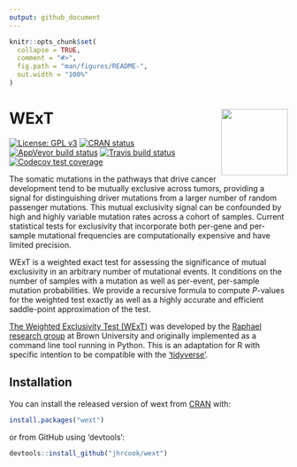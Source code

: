 ```yaml
---
output: github_document
---
```


<!-- README.md is generated from README.Rmd. Please edit that file -->

```r
knitr::opts_chunk$set(
  collapse = TRUE,
  comment = "#>",
  fig.path = "man/figures/README-",
  out.width = "100%"
)
```
# WExT <a href="https://jhrcook.github.io/wext/"> <img src="man/figures/logo.png" align="right" alt="" width="120" /> </a>

<!-- badges: start -->
[![License: GPL v3](https://img.shields.io/badge/License-GPLv3-blue.svg)](https://www.gnu.org/licenses/gpl-3.0)
[![CRAN status](https://www.r-pkg.org/badges/version/wext)](https://cran.r-project.org/package=wext)
[![AppVeyor build status](https://ci.appveyor.com/api/projects/status/github/jhrcook/wext?branch=master&svg=true)](https://ci.appveyor.com/project/jhrcook/wext)
[![Travis build status](https://travis-ci.org/jhrcook/wext.svg?branch=master)](https://travis-ci.org/jhrcook/wext)
[![Codecov test coverage](https://codecov.io/gh/jhrcook/wext/branch/master/graph/badge.svg)](https://codecov.io/gh/jhrcook/wext?branch=master)
<!-- badges: end -->

The somatic mutations in the pathways that drive cancer development tend to be mutually exclusive across tumors, providing a signal for distinguishing driver mutations from a larger number of random passenger mutations. This mutual exclusivity signal can be confounded by high and highly variable mutation rates across a cohort of samples. Current statistical tests for exclusivity that incorporate both per-gene and per-sample mutational frequencies are computationally expensive and have limited precision.

WExT is a weighted exact test for assessing the significance of mutual exclusivity in an arbitrary number of mutational events. It conditions on the number of samples with a mutation as well as per-event, per-sample mutation probabilities. We provide a recursive formula to compute *P*-values for the weighted test exactly as well as a highly accurate and efficient saddle-point approximation of the test.

[The Weighted Exclusivity Test (WExT)](https://github.com/raphael-group/wext) was developed by the [Raphael research group](http://compbio.cs.brown.edu/) at Brown University and originally implemented as a command line tool running in Python. This is an adaptation for R with specific intention to be compatible with the ['tidyverse'](https://www.tidyverse.org).

## Installation

You can install the released version of wext from [CRAN](https://CRAN.R-project.org) with:

``` r
install.packages("wext")
```

or from GitHub using 'devtools':

```r
devtools::install_github("jhrcook/wext")
```

